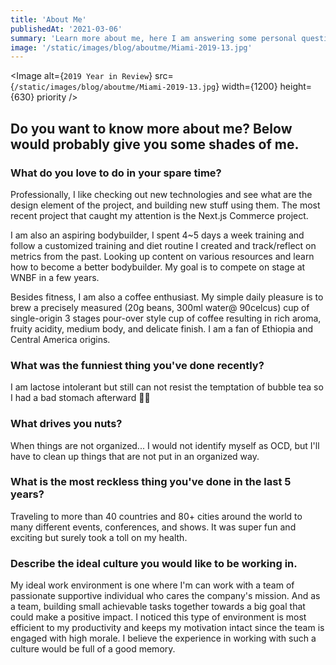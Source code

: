 ```yaml
---
title: 'About Me'
publishedAt: '2021-03-06'
summary: 'Learn more about me, here I am answering some personal question.'
image: '/static/images/blog/aboutme/Miami-2019-13.jpg'
---
```


<Image
  alt={`2019 Year in Review`}
  src={`/static/images/blog/aboutme/Miami-2019-13.jpg`}
  width={1200}
  height={630}
  priority
/>

## Do you want to know more about me? Below would probably give you some shades of me.

### What do you love to do in your spare time?

Professionally, I like checking out new technologies and see what are the design element of the project, and building new stuff using them. The most recent project that caught my attention is the Next.js Commerce project.

I am also an aspiring bodybuilder, I spent 4~5 days a week training and follow a customized training and diet routine I created and track/reflect on metrics from the past. Looking up content on various resources and learn how to become a better bodybuilder. My goal is to compete on stage at WNBF in a few years.

Besides fitness, I am also a coffee enthusiast. My simple daily pleasure is to brew a precisely measured (20g beans, 300ml water@ 90celcus) cup of single-origin 3 stages pour-over style cup of coffee resulting in rich aroma, fruity acidity, medium body, and delicate finish. I am a fan of Ethiopia and Central America origins.

### What was the funniest thing you've done recently?

I am lactose intolerant but still can not resist the temptation of bubble tea so I had a bad stomach afterward 💆‍♂️

### What drives you nuts?

When things are not organized... I would not identify myself as OCD, but I'll have to clean up things that are not put in an organized way.

### What is the most reckless thing you've done in the last 5 years?

Traveling to more than 40 countries and 80+ cities around the world to many different events, conferences, and shows. It was super fun and exciting but surely took a toll on my health.

### Describe the ideal culture you would like to be working in.

My ideal work environment is one where I'm can work with a team of passionate supportive individual who cares the company's mission. And as a team, building small achievable tasks together towards a big goal that could make a positive impact. I noticed this type of environment is most efficient to my productivity and keeps my motivation intact since the team is engaged with high morale. I believe the experience in working with such a culture would be full of a good memory.
